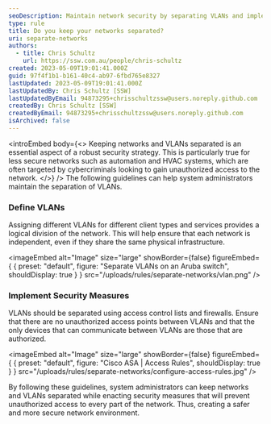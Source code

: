 ```yaml
---
seoDescription: Maintain network security by separating VLANs and implementing access control lists and firewalls to prevent unauthorized access.
type: rule
title: Do you keep your networks separated?
uri: separate-networks
authors:
  - title: Chris Schultz
    url: https://ssw.com.au/people/chris-schultz
created: 2023-05-09T19:01:41.000Z
guid: 97f4f1b1-b161-40c4-ab97-6fbd765e8327
lastUpdated: 2023-05-09T19:01:41.000Z
lastUpdatedBy: Chris Schultz [SSW]
lastUpdatedByEmail: 94873295+chrisschultzssw@users.noreply.github.com
createdBy: Chris Schultz [SSW]
createdByEmail: 94873295+chrisschultzssw@users.noreply.github.com
isArchived: false
---
```


<introEmbed
  body={<>
Keeping networks and VLANs separated is an essential aspect of a robust security strategy. This is particularly true for less secure networks such as automation and HVAC systems, which are often targeted by cybercriminals looking to gain unauthorized access to the network.
  </>}
/>
The following guidelines can help system administrators maintain the separation of VLANs.

### Define VLANs

Assigning different VLANs for different client types and services provides a logical division of the network. This will help ensure that each network is independent, even if they share the same physical infrastructure.


<imageEmbed
  alt="Image"
  size="large"
  showBorder={false}
  figureEmbed={ {
    preset: "default",
    figure: "Separate VLANs on an Aruba switch",
    shouldDisplay: true
  } }
  src="/uploads/rules/separate-networks/vlan.png"
/>


### Implement Security Measures

VLANs should be separated using access control lists and firewalls. Ensure that there are no unauthorized access points between VLANs and that the only devices that can communicate between VLANs are those that are authorized.


<imageEmbed
  alt="Image"
  size="large"
  showBorder={false}
  figureEmbed={ {
    preset: "default",
    figure: "Cisco ASA | Access Rules",
    shouldDisplay: true
  } }
  src="/uploads/rules/separate-networks/configure-access-rules.jpg"
/>


By following these guidelines, system administrators can keep networks and VLANs separated while enacting security measures that will prevent unauthorized access to every part of the network. Thus, creating a safer and more secure network environment.

